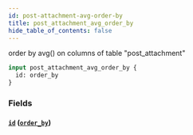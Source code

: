 ```yaml
---
id: post-attachment-avg-order-by
title: post_attachment_avg_order_by
hide_table_of_contents: false
---
```



order by avg() on columns of table "post_attachment"

```graphql
input post_attachment_avg_order_by {
  id: order_by
}
```


### Fields

#### [`id`](#) ([`order_by`](../enums/order-by))






